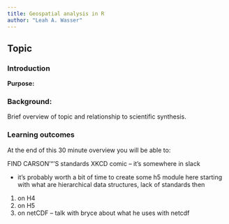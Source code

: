 ```yaml
---
title: Geospatial analysis in R 
author: "Leah A. Wasser"
---
```


## Topic

### Introduction
**Purpose:**


### Background:
Brief overview of topic and relationship to scientific synthesis.


### Learning outcomes

At the end of this 30 minute overview you will be able to:


FIND CARSON'"'S standards XKCD comic -- it's somewhere in slack

* it's probably worth a bit of time to create some h5 module here starting with what are hierarchical data structures, lack of standards then
1. on H4
1. on H5
1. on netCDF -- talk with bryce about what he uses with netcdf

